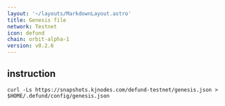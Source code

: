 ```yaml
---
layout: '~/layouts/MarkdownLayout.astro'
title: Genesis file
network: Testnet
icon: defund
chain: orbit-alpha-1
version: v0.2.6
---
```

## instruction

```
curl -Ls https://snapshots.kjnodes.com/defund-testnet/genesis.json > $HOME/.defund/config/genesis.json
```